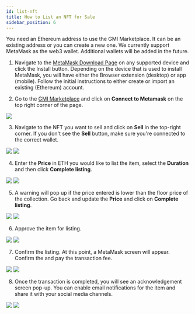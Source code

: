 ```yaml
---
id: list-nft
title: How to List an NFT for Sale
sidebar_position: 6
---
```


You need an Ethereum address to use the GMI Marketplace. It can be an existing address or you can create a new one. We currently support MetaMask as the web3 wallet. Additional wallets will be added in the future.

1. Navigate to the [MetaMask Download Page](https://metamask.io/download) on any supported device and click the Install button. Depending on the device that is used to install MetaMask, you will have either the Browser extension (desktop) or app (mobile). Follow the initial instructions to either create or import an existing (Ethereum) account.

2. Go to the [GMI Marketplace](https://gonnamakeit.com) and click on **Connect to Metamask** on the top right corner of the page.

![](../assets/images/connect-to-metamask-dark.png)

3. Navigate to the NFT you want to sell and click on **Sell** in the top-right corner. If you don't see the **Sell** button, make sure you're connected to the correct wallet.

![](../assets/images/how-to-list-sell-light.png#gh-light-mode-only)
![](../assets/images/how-to-list-sell-dark.png#gh-dark-mode-only)

4. Enter the **Price** in ETH you would like to list the item, select the **Duration** and then click **Complete listing**.

![](../assets/images/how-to-list-for-sale-light.png#gh-light-mode-only)
![](../assets/images/how-to-list-for-sale-dark.png#gh-dark-mode-only)

5. A warning will pop up if the price entered is lower than the floor price of the collection. Go back and update the **Price** and click on **Complete listing**.

![](../assets/images/how-to-list-low-price-light.png#gh-light-mode-only)
![](../assets/images/how-to-list-low-price-dark.png#gh-dark-mode-only)

6. Approve the item for listing.

![](../assets/images/how-to-list-approve-item-light.png#gh-light-mode-only)
![](../assets/images/how-to-list-approve-item-dark.png#gh-dark-mode-only)

7. Confirm the listing. At this point, a MetaMask screen will appear. Confirm the and pay the transaction fee.

![](../assets/images/how-to-list-confirm-listing-light.png#gh-light-mode-only)
![](../assets/images/how-to-list-confirm-listing-dark.png#gh-dark-mode-only)

8. Once the transaction is completed, you will see an acknowledgement screen pop-up. You can enable email notifications for the item and share it with your social media channels.

![](../assets/images/how-to-list-listed-for-sale-light.png#gh-light-mode-only)
![](../assets/images/how-to-list-listed-for-sale-dark.png#gh-dark-mode-only)

